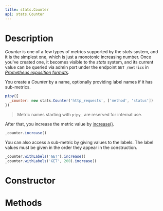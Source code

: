 ```yaml
---
title: stats.Counter
api: stats.Counter
---
```


# Description

_Counter_ is one of a few types of metrics supported by the _stats_ system, and it is the simplest one, which is just a monotonic increasing number. Once you've created one, it becomes visible to the _stats_ system, and its current value can be queried via admin port under the endpoint `GET /metrics` in [_Prometheus exposition formats_](https://prometheus.io/docs/instrumenting/exposition_formats/).

You create a _Counter_ by a name, optionally providing label names if it has sub-metrics.

``` js
pipy({
  _counter: new stats.Counter('http_requests', ['method', 'status'])
})
```

> Metric names starting with `pipy_` are reserved for internal use.

After that, you increase the metric value by [increase()](/reference/api/stats/Counter/increase).

``` js
_counter.increase()
```

You can also access a sub-metric by giving values to the labels. The label values must be given in the order they appear in the construction.

``` js
_counter.withLabels('GET').increase()
_counter.withLabels('GET', 200).increase()
```

# Constructor

<Constructor/>

# Methods

<Methods/>
